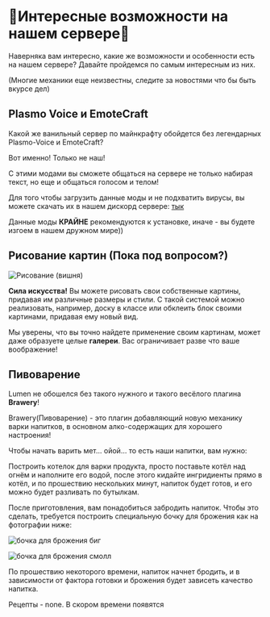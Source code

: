 # 🤔Интересные возможности на нашем сервере🤔

Наверняка вам интересно, какие же возможности и особенности есть на нашем сервере? Давайте пройдемся по самым интересным из них.

(Многие механики еще неизвестны, следите за новостями что бы быть вкурсе дел)

## **Plasmo Voice и EmoteCraft**

Какой же ванильный сервер по майнкрафту обойдется без легендарных Plasmo-Voice и EmoteCraft?

Вот именно! Только не наш!

С этими модами вы сможете общаться на сервере не только набирая текст, но еще и общаться голосом и телом!

Для того чтобы загрузить данные моды и не подхватить вирусы, вы можете скачать их в нашем дискорд сервере: [тык](https://discord.gg/nZD7UP3RmZ)

Данные моды **КРАЙНЕ** рекомендуются к установке, иначе - вы будете изгоем в нашем дружном мире))


## Рисование картин (Пока под вопросом?)

![Рисование (вишня)](/assets/cherrypaint.png)


**Сила искусства!** Вы можете рисовать свои собственные картины, придавая им различные размеры и стили. С такой системой можно реализовать, например, доску в классе или обклеить блок своими картинами, придавая ему новый вид.

Мы уверены, что вы точно найдете применение своим картинам, может даже образуете целые **галереи**. Вас ограничивает разве что ваше воображение!

## **Пивоварение**

Lumen не обошелся без такого нужного и такого весёлого плагина **Brawery**!

Brawery(Пивоварение) - это плагин добавляющий новую механику варки напитков, в основном алко-содержащих для хорошего настроения!

Чтобы начать варить мет... ойой... то есть наши напитки, вам нужно:

Построить котелок для варки продукта, просто поставьте котёл над огнём и наполните его водой, после этого кидайте ингридиенты прямо в котёл, и по прошествию нескольких минут, напиток будет готов, и его можно будет разливать по бутылкам.

После приготовления, вам понадобиться забродить напиток. Чтобы это сделать, требуется построить специальную бочку для брожения как на фотографии ниже:

![бочка для брожения биг](/assets/scale_1200.png) 

![бочка для брожения смолл](/assets/i.webp)

По прошествию некоторого времени, напиток начнет бродить, и в зависимости от фактора готовки и брожения будет зависеть качество напитка.

Рецепты - none. В скором времени появятся

